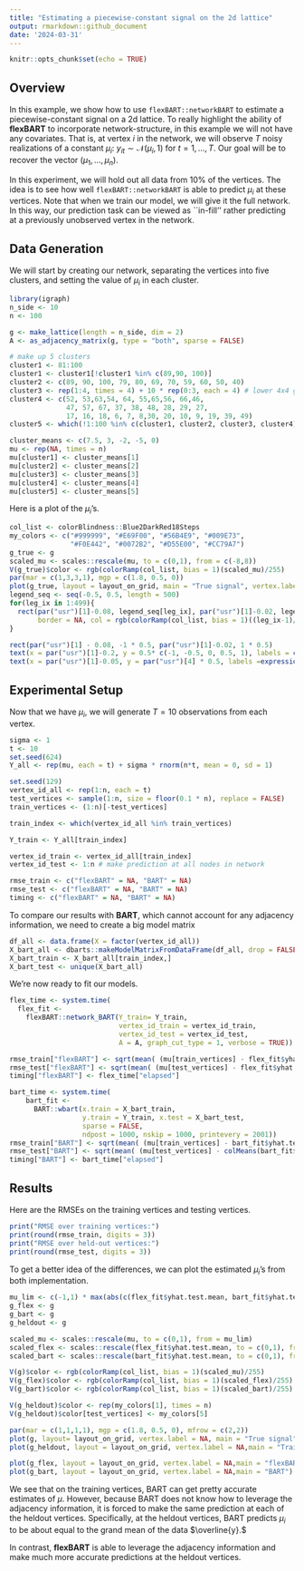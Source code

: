 ```yaml
---
title: "Estimating a piecewise-constant signal on the 2d lattice"
output: rmarkdown::github_document
date: '2024-03-31'
---
```


```r
knitr::opts_chunk$set(echo = TRUE)
```

## Overview
In this example, we show how to use `flexBART::networkBART` to estimate a piecewise-constant signal on a 2d lattice.
To really highlight the ability of **flexBART** to incorporate network-structure, in this example we will not have any covariates.
That is, at vertex $i$ in the network, we will observe $T$ noisy realizations of a constant $\mu_{i}$: $y_{it} \sim \mathcal{N}(\mu_{i}, 1)$ for $t = 1, \ldots, T.$ 
Our goal will be to recover the vector $(\mu_{1}, \ldots, \mu_{n}).$

In this experiment, we will hold out all data from 10% of the vertices.
The idea is to see how well `flexBART::networkBART` is able to predict $\mu_{i}$ at these vertices.
Note that when we train our model, we will give it the full network. In this way, our prediction task can be viewed as ``in-fill'' rather predicting at a previously unobserved vertex in the network.


## Data Generation

We will start by creating our network, separating the vertices into five clusters, and setting the value of $\mu_{i}$ in each cluster.
```r
library(igraph)
n_side <- 10
n <- 100

g <- make_lattice(length = n_side, dim = 2)
A <- as_adjacency_matrix(g, type = "both", sparse = FALSE)

# make up 5 clusters
cluster1 <- 81:100
cluster1 <- cluster1[!cluster1 %in% c(89,90, 100)]
cluster2 <- c(89, 90, 100, 79, 80, 69, 70, 59, 60, 50, 40)
cluster3 <- rep(1:4, times = 4) + 10 * rep(0:3, each = 4) # lower 4x4 grid
cluster4 <- c(52, 53,63,54, 64, 55,65,56, 66,46, 
              47, 57, 67, 37, 38, 48, 28, 29, 27, 
              17, 16, 18, 6, 7, 8,30, 20, 10, 9, 19, 39, 49)
cluster5 <- which(!1:100 %in% c(cluster1, cluster2, cluster3, cluster4))

cluster_means <- c(7.5, 3, -2, -5, 0)
mu <- rep(NA, times = n)
mu[cluster1] <- cluster_means[1]
mu[cluster2] <- cluster_means[2]
mu[cluster3] <- cluster_means[3]
mu[cluster4] <- cluster_means[4]
mu[cluster5] <- cluster_means[5]
```

Here is a plot of the $\mu_{i}$'s.

```r
col_list <- colorBlindness::Blue2DarkRed18Steps
my_colors <- c("#999999", "#E69F00", "#56B4E9", "#009E73", 
               "#F0E442", "#0072B2", "#D55E00", "#CC79A7")
g_true <- g
scaled_mu <- scales::rescale(mu, to = c(0,1), from = c(-8,8))
V(g_true)$color <- rgb(colorRamp(col_list, bias = 1)(scaled_mu)/255)
par(mar = c(1,3,3,1), mgp = c(1.8, 0.5, 0))
plot(g_true, layout = layout_on_grid, main = "True signal", vertex.label = "")
legend_seq <- seq(-0.5, 0.5, length = 500)
for(leg_ix in 1:499){
  rect(par("usr")[1]-0.08, legend_seq[leg_ix], par("usr")[1]-0.02, legend_seq[leg_ix+1],
       border = NA, col = rgb(colorRamp(col_list, bias = 1)((leg_ix-1)/500)/255))
}

rect(par("usr")[1] - 0.08, -1 * 0.5, par("usr")[1]-0.02, 1 * 0.5)
text(x = par("usr")[1]-0.2, y = 0.5* c(-1, -0.5, 0, 0.5, 1), labels = c(-8, -4, 0, 4, 8), xpd = TRUE)
text(x = par("usr")[1]-0.05, y = par("usr")[4] * 0.5, labels =expression(mu))
```


## Experimental Setup
Now that we have $\mu_{i}$, we will generate $T = 10$ observations from each vertex.
```r
sigma <- 1
t <- 10
set.seed(624)
Y_all <- rep(mu, each = t) + sigma * rnorm(n*t, mean = 0, sd = 1)

set.seed(129)
vertex_id_all <- rep(1:n, each = t)
test_vertices <- sample(1:n, size = floor(0.1 * n), replace = FALSE)
train_vertices <- (1:n)[-test_vertices]

train_index <- which(vertex_id_all %in% train_vertices)

Y_train <- Y_all[train_index]

vertex_id_train <- vertex_id_all[train_index]
vertex_id_test <- 1:n # make prediction at all nodes in network

rmse_train <- c("flexBART" = NA, "BART" = NA)
rmse_test <- c("flexBART" = NA, "BART" = NA)
timing <- c("flexBART" = NA, "BART" = NA)
```

To compare our results with **BART**, which cannot account for any adjacency information, we need to create a big model matrix
```r
df_all <- data.frame(X = factor(vertex_id_all))
X_bart_all <- dbarts::makeModelMatrixFromDataFrame(df_all, drop = FALSE)
X_bart_train <- X_bart_all[train_index,]
X_bart_test <- unique(X_bart_all)
```


We're now ready to fit our models.
```r
flex_time <- system.time(
  flex_fit <- 
    flexBART::network_BART(Y_train= Y_train,
                           vertex_id_train = vertex_id_train,
                           vertex_id_test = vertex_id_test,
                           A = A, graph_cut_type = 1, verbose = TRUE))

rmse_train["flexBART"] <- sqrt(mean( (mu[train_vertices] - flex_fit$yhat.test.mean[train_vertices])^2 ))
rmse_test["flexBART"] <- sqrt(mean( (mu[test_vertices] - flex_fit$yhat.test.mean[test_vertices])^2 ))
timing["flexBART"] <- flex_time["elapsed"]
```
```r
bart_time <- system.time(
    bart_fit <- 
      BART::wbart(x.train = X_bart_train,
                  y.train = Y_train, x.test = X_bart_test, 
                  sparse = FALSE,
                  ndpost = 1000, nskip = 1000, printevery = 2001))
rmse_train["BART"] <- sqrt(mean( (mu[train_vertices] - bart_fit$yhat.test.mean[train_vertices])^2 ))
rmse_test["BART"] <- sqrt(mean( (mu[test_vertices] - colMeans(bart_fit$yhat.test)[test_vertices])^2 ))
timing["BART"] <- bart_time["elapsed"]
```

## Results

Here are the RMSEs on the training vertices and testing vertices.
```r
print("RMSE over training vertices:")
print(round(rmse_train, digits = 3))
print("RMSE over held-out vertices:")
print(round(rmse_test, digits = 3))
```

To get a better idea of the differences, we can plot the estimated $\mu_{i}$'s from both implementation.

```r

mu_lim <- c(-1,1) * max(abs(c(flex_fit$yhat.test.mean, bart_fit$yhat.test.mean, mu)))
g_flex <- g
g_bart <- g
g_heldout <- g

scaled_mu <- scales::rescale(mu, to = c(0,1), from = mu_lim)
scaled_flex <- scales::rescale(flex_fit$yhat.test.mean, to = c(0,1), from = mu_lim)
scaled_bart <- scales::rescale(bart_fit$yhat.test.mean, to = c(0,1), from = mu_lim)

V(g)$color <- rgb(colorRamp(col_list, bias = 1)(scaled_mu)/255)
V(g_flex)$color <- rgb(colorRamp(col_list, bias = 1)(scaled_flex)/255)
V(g_bart)$color <- rgb(colorRamp(col_list, bias = 1)(scaled_bart)/255)

V(g_heldout)$color <- rep(my_colors[1], times = n)
V(g_heldout)$color[test_vertices] <- my_colors[5]

par(mar = c(1,1,1,1), mgp = c(1.8, 0.5, 0), mfrow = c(2,2))
plot(g, layout= layout_on_grid, vertex.label = NA, main = "True signal")
plot(g_heldout, layout = layout_on_grid, vertex.label = NA,main = "Train/Test split")

plot(g_flex, layout = layout_on_grid, vertex.label = NA,main = "flexBART")
plot(g_bart, layout = layout_on_grid, vertex.label = NA,main = "BART")

```

We see that on the training vertices, BART can get pretty accurate estimates of $\mu.$
However, because BART does not know how to leverage the adjacency information, it is forced to make the same prediction at each of the heldout vertices.
Specifically, at the heldout vertices, BART predicts $\mu_{i}$ to be about equal to the grand mean of the data $\overline{y}.$

In contrast, **flexBART** is able to leverage the adjacency information and make much more accurate predictions at the heldout vertices.